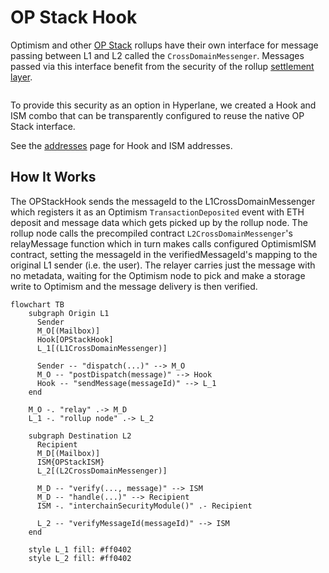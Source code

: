 # OP Stack Hook

Optimism and other [OP Stack](https://stack.optimism.io/) rollups have their own interface for message passing between L1 and L2 called the `CrossDomainMessenger`. Messages passed via this interface benefit from the security of the rollup [settlement layer](https://stack.optimism.io/docs/understand/landscape/#execution).

```solidity file=<rootDir>/node_modules/@hyperlane-xyz/core/contracts/interfaces/optimism/ICrossDomainMessenger.sol#L15-L19
```

To provide this security as an option in Hyperlane, we created a Hook and ISM combo that can be transparently configured to reuse the native OP Stack interface.

See the [addresses](../contract-addresses.mdx) page for Hook and ISM addresses.

## How It Works

The OPStackHook sends the messageId to the L1CrossDomainMessenger which registers it as an Optimism `TransactionDeposited` event with ETH deposit and message data which gets picked up by the rollup node.
The rollup node calls the precompiled contract `L2CrossDomainMessenger`'s relayMessage function which in turn makes calls configured OptimismISM contract, setting the messageId in the verifiedMessageId's mapping to the original L1 sender (i.e. the user). The relayer carries just the message with no metadata, waiting for the Optimism node to pick and make a storage write to Optimism and the message delivery is then verified.

```mermaid
flowchart TB
    subgraph Origin L1
      Sender
      M_O[(Mailbox)]
      Hook[OPStackHook]
      L_1[(L1CrossDomainMessenger)]

      Sender -- "dispatch(...)" --> M_O
      M_O -- "postDispatch(message)" --> Hook
      Hook -- "sendMessage(messageId)" --> L_1
    end

    M_O -. "relay" .-> M_D
    L_1 -. "rollup node" .-> L_2

    subgraph Destination L2
      Recipient
      M_D[(Mailbox)]
      ISM{OPStackISM}
      L_2[(L2CrossDomainMessenger)]

      M_D -- "verify(..., message)" --> ISM
      M_D -- "handle(...)" --> Recipient
      ISM -. "interchainSecurityModule()" .- Recipient

      L_2 -- "verifyMessageId(messageId)" --> ISM
    end

    style L_1 fill: #ff0402
    style L_2 fill: #ff0402
```

